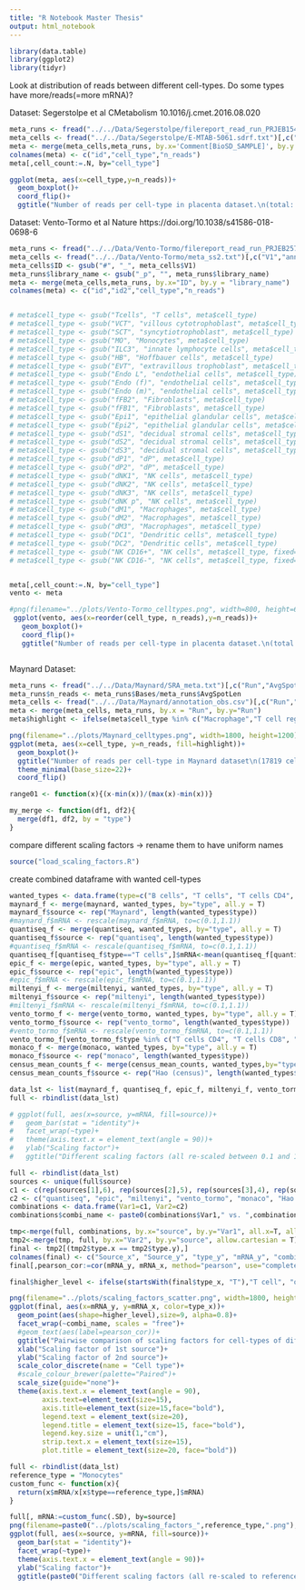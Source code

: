 ```yaml
---
title: "R Notebook Master Thesis"
output: html_notebook
---
```

```r
library(data.table)
library(ggplot2)
library(tidyr)
```
Look at distribution of reads between different cell-types. Do some types have more/reads(=more mRNA)?

Dataset: Segerstolpe et al CMetabolism 10.1016/j.cmet.2016.08.020 
```r
meta_runs <- fread("../../Data/Segerstolpe/filereport_read_run_PRJEB15401_tsv.txt")[,c("sample_accession","read_count")]
meta_cells <- fread("../../Data/Segerstolpe/E-MTAB-5061.sdrf.txt")[,c("Comment[BioSD_SAMPLE]", "Characteristics[cell type]")]
meta <- merge(meta_cells,meta_runs, by.x='Comment[BioSD_SAMPLE]', by.y = 'sample_accession')
colnames(meta) <- c("id","cell_type","n_reads")
meta[,cell_count:=.N, by="cell_type"]

ggplot(meta, aes(x=cell_type,y=n_reads))+
  geom_boxplot()+
  coord_flip()+
  ggtitle("Number of reads per cell-type in placenta dataset.\n(total: 3514 cells)")

```

Dataset: Vento-Tormo et al Nature  https://doi.org/10.1038/s41586-018-0698-6
```r
meta_runs <- fread("../../Data/Vento-Tormo/filereport_read_run_PRJEB25794_tsv.txt")[,c("library_name","read_count")]
meta_cells <- fread("../../Data/Vento-Tormo/meta_ss2.txt")[,c("V1","annotation")]
meta_cells$ID <- gsub("#", "_", meta_cells$V1)
meta_runs$library_name <- gsub("_p", "", meta_runs$library_name)
meta <- merge(meta_cells,meta_runs, by.x="ID", by.y = "library_name")
colnames(meta) <- c("id","id2","cell_type","n_reads")


# meta$cell_type <- gsub("Tcells", "T cells", meta$cell_type)
# meta$cell_type <- gsub("VCT", "villous cytotrophoblast", meta$cell_type)
# meta$cell_type <- gsub("SCT", "syncytiotrophoblast", meta$cell_type)
# meta$cell_type <- gsub("MO", "Monocytes", meta$cell_type)
# meta$cell_type <- gsub("ILC3", "innate lymphocyte cells", meta$cell_type)
# meta$cell_type <- gsub("HB", "Hoffbauer cells", meta$cell_type)
# meta$cell_type <- gsub("EVT", "extravillous trophoblast", meta$cell_type)
# meta$cell_type <- gsub("Endo L", "endothelial cells", meta$cell_type)
# meta$cell_type <- gsub("Endo (f)", "endothelial cells", meta$cell_type, fixed = T)
# meta$cell_type <- gsub("Endo (m)", "endothelial cells", meta$cell_type, fixed = T)
# meta$cell_type <- gsub("fFB2", "Fibroblasts", meta$cell_type)
# meta$cell_type <- gsub("fFB1", "Fibroblasts", meta$cell_type)
# meta$cell_type <- gsub("Epi1", "epithelial glandular cells", meta$cell_type)
# meta$cell_type <- gsub("Epi2", "epithelial glandular cells", meta$cell_type)
# meta$cell_type <- gsub("dS1", "decidual stromal cells", meta$cell_type)
# meta$cell_type <- gsub("dS2", "decidual stromal cells", meta$cell_type)
# meta$cell_type <- gsub("dS3", "decidual stromal cells", meta$cell_type)
# meta$cell_type <- gsub("dP1", "dP", meta$cell_type)
# meta$cell_type <- gsub("dP2", "dP", meta$cell_type)
# meta$cell_type <- gsub("dNK1", "NK cells", meta$cell_type)
# meta$cell_type <- gsub("dNK2", "NK cells", meta$cell_type)
# meta$cell_type <- gsub("dNK3", "NK cells", meta$cell_type)
# meta$cell_type <- gsub("dNK p", "NK cells", meta$cell_type)
# meta$cell_type <- gsub("dM1", "Macrophages", meta$cell_type)
# meta$cell_type <- gsub("dM2", "Macrophages", meta$cell_type)
# meta$cell_type <- gsub("dM3", "Macrophages", meta$cell_type)
# meta$cell_type <- gsub("DC1", "Dendritic cells", meta$cell_type)
# meta$cell_type <- gsub("DC2", "Dendritic cells", meta$cell_type)
# meta$cell_type <- gsub("NK CD16+", "NK cells", meta$cell_type, fixed=T)
# meta$cell_type <- gsub("NK CD16-", "NK cells", meta$cell_type, fixed=T)


meta[,cell_count:=.N, by="cell_type"]
vento <- meta

#png(filename="../plots/Vento-Tormo_celltypes.png", width=800, height=600)
 ggplot(vento, aes(x=reorder(cell_type, n_reads),y=n_reads))+
   geom_boxplot()+
   coord_flip()+
   ggtitle("Number of reads per cell-type in placenta dataset.\n(total: 5591 cells)")



```


Maynard Dataset:
```r
meta_runs <- fread("../../Data/Maynard/SRA_meta.txt")[,c("Run","AvgSpotLen","Bases")]
meta_runs$n_reads <- meta_runs$Bases/meta_runs$AvgSpotLen
meta_cells <- fread("../../Data/Maynard/annotation_obs.csv")[,c("Run","cell_type")]
meta <- merge(meta_cells, meta_runs, by.x = "Run", by.y="Run")
meta$highlight <- ifelse(meta$cell_type %in% c("Macrophage","T cell regulatory", "T cell CD4", "T cell CD8", "T cell dividing"), meta$cell_type, "other")

png(filename="../plots/Maynard_celltypes.png", width=1800, height=1200)
ggplot(meta, aes(x=cell_type, y=n_reads, fill=highlight))+
  geom_boxplot()+
  ggtitle("Number of reads per cell-type in Maynard dataset\n(17819 cells)")+
  theme_minimal(base_size=22)+
  coord_flip()

```


```r
range01 <- function(x){(x-min(x))/(max(x)-min(x))}

my_merge <- function(df1, df2){                                
  merge(df1, df2, by = "type")
}
```

compare different scaling factors
-> rename them to have uniform names
```r
source("load_scaling_factors.R")

```

create combined dataframe with wanted cell-types
```r
wanted_types <- data.frame(type=c("B cells", "T cells", "T cells CD4", "T cells CD8", "T regulatory cells", "T cells CD8 central memory", "T cells CD4 central memory", "Monocytes", "Macrophages", "NK cells","NK cells CD56bright CD16+/-", "Fibroblasts", "Dendritic cells", "plasmacytoid Dendritic cells", "conventional Dendritic cells 1", "conventional Dendritic cells 2", "Neutrophils", "innate lymphocyte cells", "Plasma cells", "Endothelial cells L"))
maynard_f <- merge(maynard, wanted_types, by="type", all.y = T)
maynard_f$source <- rep("Maynard", length(wanted_types$type))
#maynard_f$mRNA <- rescale(maynard_f$mRNA, to=c(0.1,1.1))
quantiseq_f <- merge(quantiseq, wanted_types, by="type", all.y = T)
quantiseq_f$source <- rep("quantiseq", length(wanted_types$type))
#quantiseq_f$mRNA <- rescale(quantiseq_f$mRNA, to=c(0.1,1.1))
quantiseq_f[quantiseq_f$type=="T cells",]$mRNA<-mean(quantiseq_f[quantiseq_f$type %in% c("T cells CD4", "T cells CD8", "T regulatory cells"),]$mRNA)
epic_f <- merge(epic, wanted_types, by="type", all.y = T)
epic_f$source <- rep("epic", length(wanted_types$type))
#epic_f$mRNA <- rescale(epic_f$mRNA, to=c(0.1,1.1))
miltenyi_f <- merge(miltenyi, wanted_types, by="type", all.y = T)
miltenyi_f$source <- rep("miltenyi", length(wanted_types$type))
#miltenyi_f$mRNA <- rescale(miltenyi_f$mRNA, to=c(0.1,1.1))
vento_tormo_f <- merge(vento_tormo, wanted_types, by="type", all.y = T)
vento_tormo_f$source <- rep("vento_tormo", length(wanted_types$type))
#vento_tormo_f$mRNA <- rescale(vento_tormo_f$mRNA, to=c(0.1,1.1))
vento_tormo_f[vento_tormo_f$type %in% c("T cells CD4", "T cells CD8", "T regulatory cells")]$mRNA <- vento_tormo_f[vento_tormo_f$type == "T cells"]$mRNA
monaco_f <- merge(monaco, wanted_types, by="type", all.y = T)
monaco_f$source <- rep("monaco", length(wanted_types$type))
census_mean_counts_f <- merge(census_mean_counts, wanted_types,by="type", all.y=T)
census_mean_counts_f$source <- rep("Hao (census)", length(wanted_types$type))

data_lst <- list(maynard_f, quantiseq_f, epic_f, miltenyi_f, vento_tormo_f, monaco_f,census_mean_counts_f)
full <- rbindlist(data_lst)

# ggplot(full, aes(x=source, y=mRNA, fill=source))+
#   geom_bar(stat = "identity")+
#   facet_wrap(~type)+
#   theme(axis.text.x = element_text(angle = 90))+
#   ylab("Scaling factor")+
#   ggtitle("Different scaling factors (all re-scaled between 0.1 and 1.1)\n for mRNA levels of 9 cell-types")
```


```r
full <- rbindlist(data_lst)
sources <- unique(full$source)
c1 <- c(rep(sources[1],6), rep(sources[2],5), rep(sources[3],4), rep(sources[4],3), rep(sources[5],2), rep(sources[6],1))
c2 <- c("quantiseq", "epic", "miltenyi", "vento_tormo", "monaco", "Hao (census)", "epic", "miltenyi", "vento_tormo", "monaco", "Hao (census)", "miltenyi", "vento_tormo", "monaco", "Hao (census)", "vento_tormo", "monaco", "Hao (census)","monaco","Hao (census)","Hao (census)")
combinations <- data.frame(Var1=c1, Var2=c2)
combinations$combi_name <- paste0(combinations$Var1," vs. ",combinations$Var2)

tmp<-merge(full, combinations, by.x="source", by.y="Var1", all.x=T, allow.cartesian=TRUE)
tmp2<-merge(tmp, full, by.x="Var2", by.y="source", allow.cartesian = T)
final <- tmp2[(tmp2$type.x == tmp2$type.y),]
colnames(final) <- c("Source_x", "Source_y", "type_y", "mRNA_y", "combi_name","type_x","mRNA_x")
final[,pearson_cor:=cor(mRNA_y, mRNA_x, method="pearson", use="complete.obs"), by=combi_name]

final$higher_level <- ifelse(startsWith(final$type_x, "T"),"T cell", "other")

png(filename="../plots/scaling_factors_scatter.png", width=1800, height=1200)
ggplot(final, aes(x=mRNA_y, y=mRNA_x, color=type_x))+
  geom_point(aes(shape=higher_level),size=9, alpha=0.8)+
  facet_wrap(~combi_name, scales = "free")+
  #geom_text(aes(label=pearson_cor))+
  ggtitle("Pairwise comparison of scaling factors for cell-types of different sources. First source-name in panel caption is x-axis, second is y-axis.")+
  xlab("Scaling factor of 1st source")+
  ylab("Scaling factor of 2nd source")+
  scale_color_discrete(name = "Cell type")+
  #scale_colour_brewer(palette="Paired")+
  scale_size(guide="none")+
  theme(axis.text.x = element_text(angle = 90),
        axis.text=element_text(size=15),
        axis.title=element_text(size=15,face="bold"),
        legend.text = element_text(size=20),
        legend.title = element_text(size=15, face="bold"),
        legend.key.size = unit(1,"cm"),
        strip.text.x = element_text(size=15),
        plot.title = element_text(size=20, face="bold"))
```
 
```r
full <- rbindlist(data_lst)
reference_type = "Monocytes"
custom_func <- function(x){
  return(x$mRNA/x[x$type==reference_type,]$mRNA)
}

full[, mRNA:=custom_func(.SD), by=source]
png(filename=paste0("../plots/scaling_factors_",reference_type,".png"), width=800, height=600)
ggplot(full, aes(x=source, y=mRNA, fill=source))+
  geom_bar(stat = "identity")+
  facet_wrap(~type)+
  theme(axis.text.x = element_text(angle = 90))+
  ylab("Scaling factor")+
  ggtitle(paste0("Different scaling factors (all re-scaled to reference cell-type ",reference_type,")\n for mRNA levels of 9 cell-types"))
```